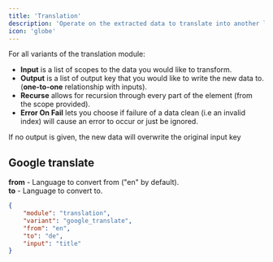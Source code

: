 ```yaml
---
title: 'Translation'
description: 'Operate on the extracted data to translate into another language'
icon: 'globe'
---
```


For all variants of the translation module:
- **Input** is a list of scopes to the data you would like to transform.
- **Output** is a list of output key that you would like to write the new data to. (**one-to-one** relationship with inputs).
- **Recurse** allows for recursion through every part of the element (from the scope provided).
- **Error On Fail** lets you choose if failure of a data clean (i.e an invalid index) will cause an error to occur or just be ignored.

<Info>
If no output is given, the new data will overwrite the original input key
</Info>

## Google translate
**from** - Language to convert from ("en" by default). \
**to** - Language to convert to.
```json
{
    "module": "translation",
    "variant": "google_translate",
    "from": "en",
    "to": "de",
    "input": "title"
}
```